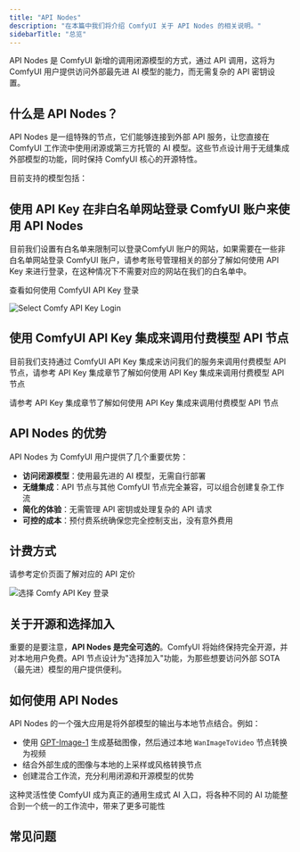 ```yaml
---
title: "API Nodes"
description: "在本篇中我们将介绍 ComfyUI 关于 API Nodes 的相关说明。"
sidebarTitle: "总览"
---
```



API Nodes 是 ComfyUI 新增的调用闭源模型的方式，通过 API 调用，这将为 ComfyUI 用户提供访问外部最先进 AI 模型的能力，而无需复杂的 API 密钥设置。

## 什么是 API Nodes？

API Nodes 是一组特殊的节点，它们能够连接到外部 API 服务，让您直接在 ComfyUI 工作流中使用闭源或第三方托管的 AI 模型。这些节点设计用于无缝集成外部模型的功能，同时保持 ComfyUI 核心的开源特性。

目前支持的模型包括：
<SupportedModels/>

<Requirements/>

## 使用 API Key 在非白名单网站登录 ComfyUI 账户来使用 API Nodes

目前我们设置有白名单来限制可以登录ComfyUI 账户的网站，如果需要在一些非白名单网站登录 ComfyUI 账户，请参考账号管理相关的部分了解如何使用 API Key 来进行登录，在这种情况下不需要对应的网站在我们的白名单中。

<Card title="账户管理" icon="book" href="/zh-CN/interface/user#使用-api-key-进行登录">
查看如何使用 ComfyUI API Key 登录
</Card>

![Select Comfy API Key Login](/images/interface/setting/user/user-login-api-1.jpg)


## 使用 ComfyUI API Key 集成来调用付费模型 API 节点

目前我们支持通过 ComfyUI API Key 集成来访问我们的服务来调用付费模型 API 节点，请参考 API Key 集成章节了解如何使用 API Key 集成来调用付费模型 API 节点

<Card title="API Key 集成" icon="link" href="/zh-CN/development/comfyui-server/api-key-integration">
请参考 API Key 集成章节了解如何使用 API Key 集成来调用付费模型 API 节点
</Card>

## API Nodes 的优势

API Nodes 为 ComfyUI 用户提供了几个重要优势：

- **访问闭源模型**：使用最先进的 AI 模型，无需自行部署
- **无缝集成**：API 节点与其他 ComfyUI 节点完全兼容，可以组合创建复杂工作流
- **简化的体验**：无需管理 API 密钥或处理复杂的 API 请求
- **可控的成本**：预付费系统确保您完全控制支出，没有意外费用

## 计费方式

<Card title="API 节点计费" icon="coin" href="/zh-CN/tutorials/api-nodes/pricing">
请参考定价页面了解对应的 API 定价
</Card>


![选择 Comfy API Key 登录](/images/zh/interface/setting/user/user-login-api-1.jpg)

## 关于开源和选择加入

重要的是要注意，**API Nodes 是完全可选的**。ComfyUI 将始终保持完全开源，并对本地用户免费。API 节点设计为"选择加入"功能，为那些想要访问外部 SOTA（最先进）模型的用户提供便利。

## 如何使用 API Nodes

API Nodes 的一个强大应用是将外部模型的输出与本地节点结合。例如：

- 使用 [GPT-Image-1](/zh-CN/tutorials/api-nodes/openai/gpt-image-1) 生成基础图像，然后通过本地 `WanImageToVideo` 节点转换为视频
- 结合外部生成的图像与本地的上采样或风格转换节点
- 创建混合工作流，充分利用闭源和开源模型的优势

这种灵活性使 ComfyUI 成为真正的通用生成式 AI 入口，将各种不同的 AI 功能整合到一个统一的工作流中，带来了更多可能性


## 常见问题

<Faq/>
